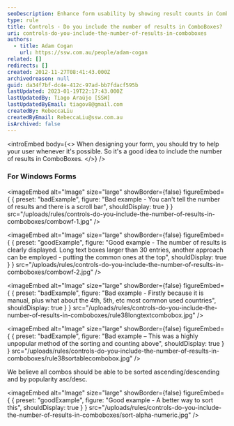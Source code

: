 ```yaml
---
seoDescription: Enhance form usability by showing result counts in ComboBoxes for better user experience.
type: rule
title: Controls - Do you include the number of results in ComboBoxes?
uri: controls-do-you-include-the-number-of-results-in-comboboxes
authors:
  - title: Adam Cogan
    url: https://ssw.com.au/people/adam-cogan
related: []
redirects: []
created: 2012-11-27T08:41:43.000Z
archivedreason: null
guid: da34f7bf-dc4e-412c-97ad-bb7fdacf595b
lastUpdated: 2023-01-19T22:17:43.000Z
lastUpdatedBy: Tiago Araújo [SSW]
lastUpdatedByEmail: tiagov8@gmail.com
createdBy: RebeccaLiu
createdByEmail: RebeccaLiu@ssw.com.au
isArchived: false
---
```

<introEmbed
  body={<>
When designing your form, you should try to help your user whenever it's possible. So it's a good idea to include the number of results in ComboBoxes.
  </>}
/>
### For Windows Forms

<imageEmbed
  alt="Image"
  size="large"
  showBorder={false}
  figureEmbed={ {
    preset: "badExample",
    figure: "Bad example - You can't tell the number of results and there is a scroll bar",
    shouldDisplay: true
  } }
  src="/uploads/rules/controls-do-you-include-the-number-of-results-in-comboboxes/combowf-1.jpg"
/>

<imageEmbed
  alt="Image"
  size="large"
  showBorder={false}
  figureEmbed={ {
    preset: "goodExample",
    figure: "Good example - The number of results is clearly displayed. Long text boxes larger than 30 entries, another approach can be employed - putting the common ones at the top",
    shouldDisplay: true
  } }
  src="/uploads/rules/controls-do-you-include-the-number-of-results-in-comboboxes/combowf-2.jpg"
/>

<imageEmbed
  alt="Image"
  size="large"
  showBorder={false}
  figureEmbed={ {
    preset: "badExample",
    figure: "Bad example - Firstly because it is manual, plus what about the 4th, 5th, etc most common used countries",
    shouldDisplay: true
  } }
  src="/uploads/rules/controls-do-you-include-the-number-of-results-in-comboboxes/rule38longtextcombobox.jpg"
/>

<imageEmbed
  alt="Image"
  size="large"
  showBorder={false}
  figureEmbed={ {
    preset: "badExample",
    figure: "Bad example – This was a highly unpopular method of the sorting and counting above",
    shouldDisplay: true
  } }
  src="/uploads/rules/controls-do-you-include-the-number-of-results-in-comboboxes/rule38sortablecombobox.jpg"
/>

We believe all combos should be able to be sorted ascending/descending and by popularity asc/desc.

<imageEmbed
  alt="Image"
  size="large"
  showBorder={false}
  figureEmbed={ {
    preset: "goodExample",
    figure: "Good example - A better way to sort this",
    shouldDisplay: true
  } }
  src="/uploads/rules/controls-do-you-include-the-number-of-results-in-comboboxes/sort-alpha-numeric.jpg"
/>
